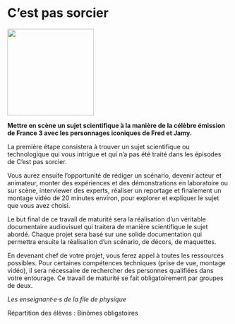 # C’est pas sorcier 

::: {.center data-latex=""}
![](images/c-est-pas-sorcier.jpg){height=14em}
:::

**Mettre en scène un sujet scientifique à la manière de la célèbre
émission de France 3 avec les personnages iconiques de Fred et Jamy.**


La première étape consistera à trouver un sujet scientifique ou
technologique qui vous intrigue et qui n'a pas été traité dans les
épisodes de C'est pas sorcier.
 

Vous aurez ensuite l'opportunité de rédiger un scénario, devenir acteur
et animateur, monter des expériences et des démonstrations en
laboratoire ou sur scène, interviewer des experts, réaliser un reportage
et finalement un montage vidéo de 20 minutes environ, pour explorer et
expliquer le sujet que vous avez choisi.
 

Le but final de ce travail de maturité sera la réalisation d'un
véritable documentaire audiovisuel qui traitera de manière scientifique
le sujet abordé. Chaque projet sera basé sur une solide documentation
qui permettra ensuite la réalisation d'un scénario, de décors, de
maquettes.
 

En devenant chef de votre projet, vous ferez appel à toutes les
ressources possibles. Pour certaines compétences techniques (prise de
vue, montage vidéo), il sera nécessaire de rechercher des personnes
qualifiées dans votre entourage.
Ce travail de maturité se fait obligatoirement par groupes de deux.

::: {.signature data-latex=""}
_Les enseignant·e·s de la file de physique_
:::
Répartition des élèves : Binômes obligatoires